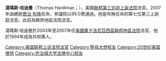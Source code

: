'''湯瑪斯·哈迪曼'''（Thomas Hardiman；{{bd|1965年|7月8日|||catIdx=H}}），美國[[聯邦第三巡迴上訴法院|聯邦第三巡迴上訴法院]]法官。2007年由總統[[乔治·W·布什|喬治·布殊]]任命，參議院以95:0票通過。他是布殊任命的第七位第三上訴庭法官。此前為聯邦地區法院法官。

湯瑪斯·哈迪曼於2003年至2007年任[[美國賓夕法尼亞西區聯邦地區法院|美國賓夕法尼亞西區聯邦地區法院]]法官，他於1994年成為共和黨人。

{{DEFAULTSORT: Hardiman, Thomas}}
[[Category:美国联邦上诉法院法官|Category:美国联邦上诉法院法官]]
[[Category:聖母大學校友|Category:聖母大學校友]]
[[Category:20世纪美国律师|Category:20世纪美国律师]]
[[Category:乔治城大学法律中心校友|Category:乔治城大学法律中心校友]]